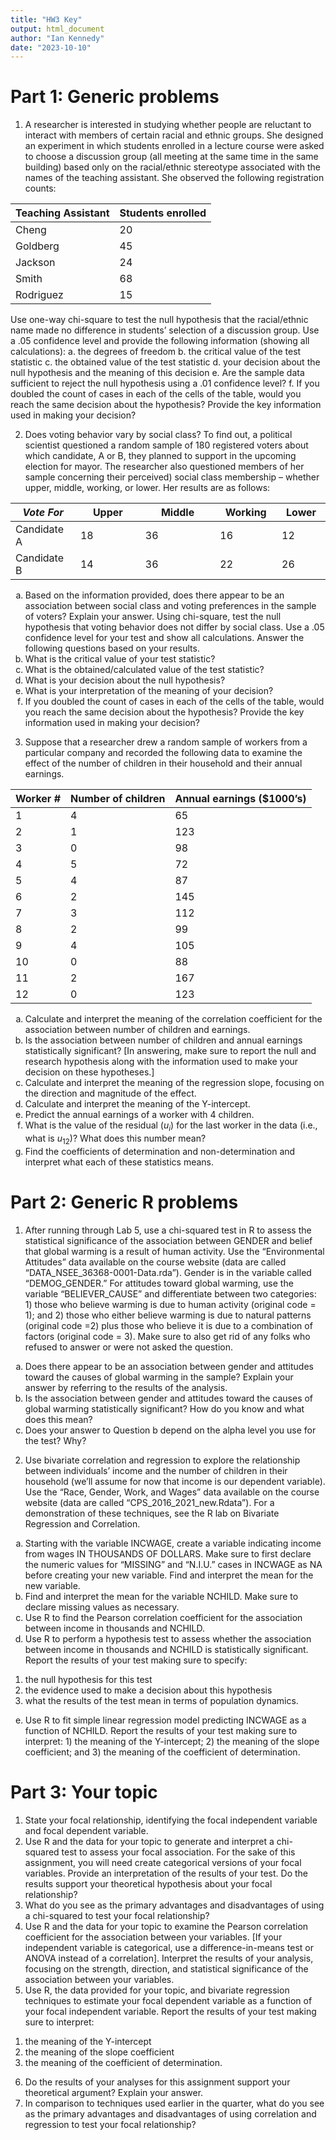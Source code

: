 ```yaml
---
title: "HW3 Key"
output: html_document
author: "Ian Kennedy"
date: "2023-10-10"
---
```


# Part 1: Generic problems 

1. A researcher is interested in studying whether people are reluctant to interact with members of certain racial and ethnic groups. She designed an experiment in which students enrolled in a lecture course were asked to choose a discussion group (all meeting at the same time in the same building) based only on the racial/ethnic stereotype  associated with the names of the teaching assistant. She observed the following registration counts: 

Teaching Assistant Students enrolled
-------            -------
Cheng	                20
Goldberg              45
Jackson	              24
Smith	                68
Rodriguez	            15

Use one-way chi-square to test the null hypothesis that the racial/ethnic name made no difference in students’ selection of a discussion group. Use a .05 confidence level and provide the following information (showing all calculations): 
a.	the degrees of freedom 
b.	the critical value of the test statistic 
c.	the obtained value of the test statistic 
d.	your decision about the null hypothesis and the meaning of this decision 
e.	Are the sample data sufficient to reject the null hypothesis using a .01 confidence level? f. If you doubled the count of cases in each of the cells of the table, would you reach the same decision about the  hypothesis? Provide the key information used in making your decision? 

2. Does voting behavior vary by social class? To find out, a political scientist questioned a random sample of 180  registered voters about which candidate, A or B, they planned to support in the upcoming election for mayor. The  researcher also questioned members of her sample concerning their perceived) social class membership – whether  upper, middle, working, or lower. Her results are as follows: 
  

| *Vote For*     | Upper	        |    Middle	      | Working	     |Lower      |  
|---------------|---------------|-----------------|--------------|-----------|   
| Candidate A	  |   18	        |   36            | 	16         |	12       |  
| Candidate B	  |   14        	|   36	          |   22	       |  26       |  

a.	Based on the information provided, does there appear to be an association between social class and voting  preferences in the sample of voters? Explain your answer. 
Using chi-square, test the null hypothesis that voting behavior does not differ by social class. Use a .05 confidence  level for your test and show all calculations. Answer the following questions based on your results.
b.	What is the critical value of your test statistic? 
c.	What is the obtained/calculated value of the test statistic? 
d.	What is your decision about the null hypothesis? 
e.	What is your interpretation of the meaning of your decision? 
f.	If you doubled the count of cases in each of the cells of the table, would you reach the same decision about the  hypothesis? Provide the key information used in making your decision?

 3. Suppose that a researcher drew a random sample of workers from a particular company and recorded the following  data to examine the effect of the number of children in their household and their annual earnings. 

Worker # | Number of children	| Annual earnings ($1000's)
|---------------|---------------|-----------------|
|1	|4	|65|
|2	|1	|123|
|3 | 0 | 98 |
|4 | 5 | 72|
|5 | 4 | 87|
|6 | 2 | 145|
|7 | 3 | 112|
|8 | 2 | 99|
|9 | 4 | 105|
|10 | 0 | 88|
|11 | 2 | 167|
|12 | 0 | 123|

a.	Calculate and interpret the meaning of the correlation coefficient for the association between number of children and earnings. 
b.	Is the association between number of children and annual earnings statistically significant? [In answering, make sure to report the null and research hypothesis along with the information used to make your decision on these  hypotheses.] 
c.	Calculate and interpret the meaning of the regression slope, focusing on the direction and magnitude of the effect. 
d.	Calculate and interpret the meaning of the Y-intercept. 
e.	Predict the annual earnings of a worker with 4 children. 
f.	What is the value of the residual ($u_i$) for the last worker in the data (i.e., what is $u_12$)? What does this number mean?  
g.	Find the coefficients of determination and non-determination and interpret what each of these statistics means.

# Part 2: Generic R problems 
1. After running through Lab 5, use a chi-squared test in R to assess the statistical significance of the association between GENDER and belief that global warming is a result of human activity. Use the "Environmental Attitudes” data available on the course website (data are called "DATA_NSEE_36368-0001-Data.rda"). Gender is in the variable called "DEMOG_GENDER." For attitudes toward global warming, use the variable "BELIEVER_CAUSE" and differentiate between two categories: 1) those who believe warming is due to human activity (original code = 1); and 2) those who either believe warming is due to natural patterns (original code =2) plus those who believe it is due to  a combination of factors (original code = 3). Make sure to also get rid of any folks who refused to answer or were not asked the question. 
a.	Does there appear to be an association between gender and attitudes toward the causes of global warming in the sample? Explain your answer by referring to the results of the analysis. 
b.	Is the association between gender and attitudes toward the causes of global warming statistically significant?  How do you know and what does this mean? 
c.	Does your answer to Question b depend on the alpha level you use for the test? Why?


2. Use bivariate correlation and regression to explore the relationship between individuals’ income and the number of children in their household (we’ll assume for now that income is our dependent variable). Use the "Race, Gender, Work, and Wages" data available on the course website (data are called "CPS_2016_2021_new.Rdata"). For a demonstration of these techniques, see the R lab on Bivariate Regression and Correlation.
a.	Starting with the variable INCWAGE, create a variable indicating income from wages IN THOUSANDS OF DOLLARS. Make sure to first declare the numeric values for "MISSING” and “N.I.U.” cases in INCWAGE as NA before creating your new variable. Find and interpret the mean for the new variable. 
b.	Find and interpret the mean for the variable NCHILD. Make sure to declare missing values as necessary. 
c.	Use R to find the Pearson correlation coefficient for the association between income in thousands and NCHILD. 
d.	Use R to perform a hypothesis test to assess whether the association between income in thousands and NCHILD is statistically significant. Report the results of your test making sure to specify: 
1) the null hypothesis for this test
2) the evidence used to make a decision about this hypothesis
3) what the results of the test mean in terms of population dynamics. 
e.	Use R to fit simple linear regression model predicting INCWAGE as a function of NCHILD. Report the results of your test making sure to interpret: 1) the meaning of the Y-intercept; 2) the meaning of the slope coefficient; and 3) the meaning of the coefficient of determination. 

# Part 3: Your topic 
1.	State your focal relationship, identifying the focal independent variable and focal dependent variable. 
2.	Use R and the data for your topic to generate and interpret a chi-squared test to assess your focal association. For the sake of this assignment, you will need create categorical versions of your focal variables.  Provide an interpretation of the results of your test. Do the results support your theoretical hypothesis about your focal relationship? 
3.	What do you see as the primary advantages and disadvantages of using a chi-squared to test your focal relationship?
4.	Use R and the data for your topic to examine the Pearson correlation coefficient for the association between your variables. [If your independent variable is categorical, use a difference-in-means test or ANOVA instead of a correlation]. Interpret the results of your analysis, focusing on the strength, direction, and statistical significance of the association between your variables. 
5.	Use R, the data provided for your topic, and bivariate regression techniques to estimate your focal dependent variable as a function of your focal independent variable. Report the results of your test making sure to interpret: 
1)  the meaning of the Y-intercept
2) the meaning of the slope coefficient
3) the meaning of the coefficient of  determination. 
6.	Do the results of your analyses for this assignment support your theoretical argument? Explain your answer. 
7.	In comparison to techniques used earlier in the quarter, what do you see as the primary advantages and disadvantages of using correlation and regression to test your focal relationship?


